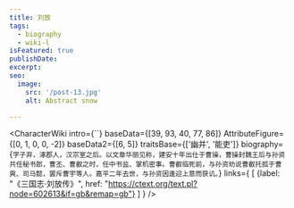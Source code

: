 ```yaml
---
title: 刘放
tags:
  - biography
  - wiki-l
isFeatured: true
publishDate:
excerpt:
seo:
  image:
    src: '/post-13.jpg'
    alt: Abstract snow

---
```



<CharacterWiki
  intro={``}
  baseData={[39, 93, 40, 77, 86]}
  AttributeFigure={[0, 1, 0, 0, -2]}
  baseData2={[6, 5]}
  traitsBase={['幽并', '能吏']}
  biography={`字子弃，涿郡人，汉宗室之后。以文章华丽见称，建安十年出仕于曹操，曹操封魏王后与孙资共任秘书郎，曹丕、曹叡之时，任中书监、掌机密事。曹叡临死前，与孙资劝说曹叡托孤于曹爽、司马懿，罢斥曹宇等人。嘉平二年去世，与孙资因逢迎上意而获讥。`}
  links={
    [
      {label: "《三国志·刘放传》", href: "https://ctext.org/text.pl?node=602613&if=gb&remap=gb"}
    ]
  }
/>